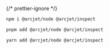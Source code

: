 
{/* prettier-ignore */}
<SelectableContent client:load syncKey="packageManager" frameworkSwitcher>
<div slot="npm" slotIdx="1">

```sh
npm i @arcjet/node @arcjet/inspect
```

</div>
<div slot="pnpm" slotIdx="2">

```sh
pnpm add @arcjet/node @arcjet/inspect
```

</div>
<div slot="yarn" slotIdx="3">

```sh
yarn add @arcjet/node @arcjet/inspect
```

</div>
</SelectableContent>
